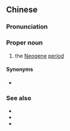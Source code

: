 {{also|新近纪}}
==Chinese==
{{zh-forms|s=新近纪}}
{{wikipedia|lang=zh}}

===Pronunciation===
{{zh-pron
|m=Xīnjìnjì
|c=san1 gan6 gei2
|cat=pn
}}

===Proper noun===
{{zh-propn}}

# the [[Neogene]] [[period]]

====Synonyms====
* {{zh-l|晚第三紀}}

===See also===
* {{zh-l|古近紀}}
* {{zh-l|第四紀}}
* {{zh-l|新生代}}

{{zh-cat|Geology|Time}}